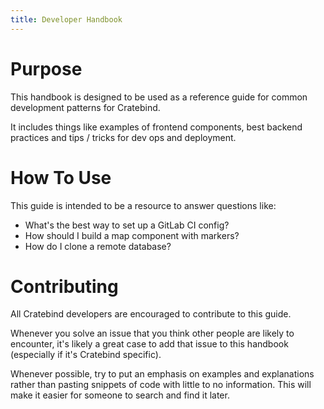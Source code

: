 ```yaml
---
title: Developer Handbook
---
```

# Purpose‌

This handbook is designed to be used as a reference guide for common development patterns for Cratebind.

It includes things like examples of frontend components, best backend practices and tips / tricks for dev ops and deployment.

# How To Use

‌This guide is intended to be a resource to answer questions like:

* What's the best way to set up a GitLab CI config?
* How should I build a map component with markers?
* How do I clone a remote database?

# Contributing‌

All Cratebind developers are encouraged to contribute to this guide.

Whenever you solve an issue that you think other people are likely to encounter, it's likely a great case to add that issue to this handbook (especially if it's Cratebind specific).‌

Whenever possible, try to put an emphasis on examples and explanations rather than pasting snippets of code with little to no information. This will make it easier for someone to search and find it later.